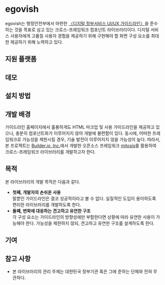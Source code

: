 
<Meta title="egovish" />

# egovish

egovish는 행정안전부에서 마련한 [〈디지털 정부서비스 UI/UX 가이드라인〉](https://uiux.egovframe.go.kr/guide/index.html)을 준수하는 것을 목표로 삼고 있는 크로스-프레임워크 컴포넌트 라이브러리이다.
디지털 서비스 사용자에게 고품질 사용자 경험을 제공하기 위해 구현해야 할 화면 구성 요소를 최대한 제공하기 위해 노력하고 있다.

## 지원 플랫폼

## 데모

## 설치 방법

## 개발 배경

가이드라인 홈페이지에서 훌륭하게도 HTML 마크업 및 사용 가이드라인을 제공하고 있으나, 충분히 컴포넌트화가 이루어지지 않아 개발에 불편함이 있다.
동시에, 어떠한 프레임워크로 가능성을 제한시킬 경우, 기술 발전이 이루어지지 않을 가능성이 높다.
따라서, 본 프로젝트는 [Builder.io, Inc.](https://www.builder.io/)에서 개발한 오픈소스 프레임워크 [mitosis](https://github.com/BuilderIO/mitosis)를 활용하여 크로스-프레임워크 라이브러리를 개발하고자 한다.

## 목적

본 라이브러리의 개발 목적은 다음과 같다.

- **첫째, 개발자의 손쉬운 사용** <br />
  말뿐인 가이드라인은 결코 성공적이라고 볼 수 없다.
  실질적인 도입이 용이하도록 편리한 라이브러리를 개발하도록 한다.
- **둘째, 변화에 대응하는 견고하고 유연한 구조** <br />
  각 구성 요소는 가이드라인의 방향성에만 부합한다면 상황에 따라 유연한 사용이 가능해야 한다.
  가능성을 제한하지 않되, 견고하고 유연한 구조를 설계하도록 한다.

## 기여

## 참고 사항

- 본 라이브러리의 관리 주체는 대한민국 정부기관 혹은 그에 준하는 단체와 전혀 무관하다.
